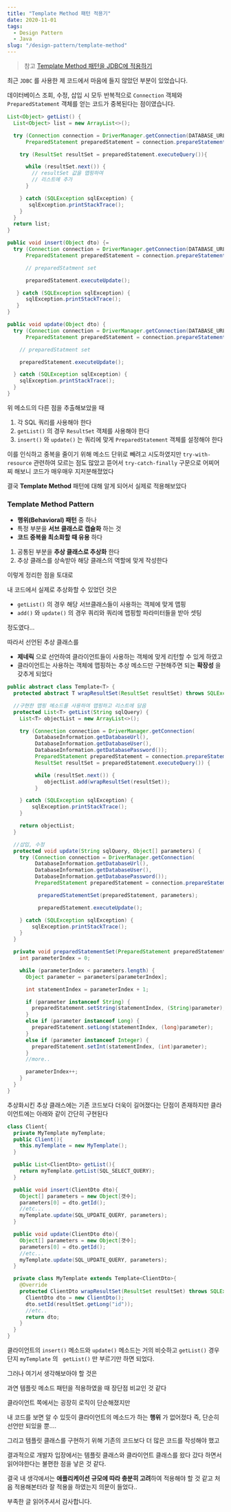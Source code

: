 ```yaml
---
title: "Template Method 패턴 적용기"
date: 2020-11-01
tags:
  - Design Pattern
  - Java
slug: "/design-pattern/template-method"
---
```


> 참고
[Template Method 패턴을 JDBC에 적용하기](https://javacan.tistory.com/entry/116)

최근 <code>JDBC</code> 를 사용한 제 코드에서 마음에 들지 않았던 부분이 있었습니다.

데이터베이스 조회, 수정, 삽입 시 모두
반복적으로 <code>Connection</code> 객체와 <code>PreparedStatement</code> 객체를 얻는 코드가 중복된다는 점이였습니다.


```java
List<Object> getList() {
  List<Object> list = new ArrayList<>();

  try (Connection connection = DriverManager.getConnection(DATABASE_URL, DATABASE_USER, DATABASE_PASSWORD);
      PreparedStatement preparedStatement = connection.prepareStatement(SQL_SELECT_QUERY)){

    try (ResultSet resultSet = preparedStatement.executeQuery()){

      while (resultSet.next()) {
        // resultSet 값을 맵핑하여
        // 리스트에 추가
      }

    } catch (SQLException sqlException) {
       sqlException.printStackTrace();
    }
  }
  return list;
}
```

```java
public void insert(Object dto) {=
  try (Connection connection = DriverManager.getConnection(DATABASE_URL, DATABASE_USER, DATABASE_PASSWORD);
      PreparedStatement preparedStatement = connection.prepareStatement(SQL_INSERT_QUERY)) {

      // preparedStatment set

      preparedStatement.executeUpdate();

   } catch (SQLException sqlException) {
      sqlException.printStackTrace();
   }
}
```

```java
public void update(Object dto) {
  try (Connection connection = DriverManager.getConnection(DATABASE_URL, DATABASE_USER, DATABASE_PASSWORD);
      PreparedStatement preparedStatement = connection.prepareStatement(SQL_UPDATE_QUERY)) {

    // preparedStatment set

    preparedStatement.executeUpdate();

  } catch (SQLException sqlException) {
    sqlException.printStackTrace();
  }
}
```

위 메소드의 다른 점을 추출해보았을 때

1. 각 SQL 쿼리를 사용해야 한다
2. <code>getList()</code> 의 경우 <code>ResultSet</code> 객체를 사용해야 한다
3. <code>insert()</code> 와 <code>update()</code> 는 쿼리에 맞게 <code>PreparedStatement</code> 객체를 설정해야 한다

이를 인식하고 중복을 줄이기 위해 메소드 단위로 빼려고 시도하였지만
<code>try-with-resource</code> 관련하여 모르는 점도 많았고
뜯어서 <code>try-catch-finally</code> 구문으로 어찌어찌 해보니
코드가 매우매우 지저분해졌었다

결국 **Template Method** 패턴에 대해 알게 되어서 실제로 적용해보았다

### Template Method Pattern

- **행위(Behavioral) 패턴** 중 하나
- 특정 부분을 **서브 클래스로 캡슐화** 하는 것
- **코드 중복을 최소화할 때 유용** 하다

1. 공통된 부분을 **추상 클래스로 추상화** 한다
2. 추상 클래스를 상속받아 해당 클래스의 역할에 맞게 작성한다

이렇게 정리한 점을 토대로

내 코드에서 실제로 추상화할 수 있었던 것은
- <code>getList()</code> 의 경우 해당 서브클래스들이 사용하는 객체에 맞게 맵핑
- <code>add()</code> 와 <code>update()</code> 의 경우 쿼리와 쿼리에 맵핑할 파라미터들을 받아 셋팅

정도였다...

따라서 선언된 추상 클래스를
- **제네릭** 으로 선언하여 클라이언트들이 사용하는 객체에 맞게 리턴할 수 있게 하였고
- 클라이언트는 사용하는 객체에 맵핑하는 추상 메소드만 구현해주면 되는 **확장성** 을 갖추게 되었다


```java
public abstract class Template<T> {
  protected abstract T wrapResultSet(ResultSet resultSet) throws SQLException;

  //구현한 맵핑 메소드를 사용하여 맵핑하고 리스트에 담음
  protected List<T> getList(String sqlQuery) {
    List<T> objectList = new ArrayList<>();

    try (Connection connection = DriverManager.getConnection(
         DatabaseInformation.getDatabaseUrl(),
         DatabaseInformation.getDatabaseUser(),
         DatabaseInformation.getDatabasePassword());
         PreparedStatement preparedStatement = connection.prepareStatement(sqlQuery);
         ResultSet resultSet = preparedStatement.executeQuery()) {

         while (resultSet.next()) {
            objectList.add(wrapResultSet(resultSet));
         }

    } catch (SQLException sqlException) {
        sqlException.printStackTrace();
    }

    return objectList;
  }

  //삽입, 수정
  protected void update(String sqlQuery, Object[] parameters) {
    try (Connection connection = DriverManager.getConnection(
         DatabaseInformation.getDatabaseUrl(),
         DatabaseInformation.getDatabaseUser(),
         DatabaseInformation.getDatabasePassword());
         PreparedStatement preparedStatement = connection.prepareStatement(sqlQuery)) {

          preparedStatementSet(preparedStatement, parameters);

          preparedStatement.executeUpdate();

    } catch (SQLException sqlException) {
        sqlException.printStackTrace();
    }
  }

  private void preparedStatementSet(PreparedStatement preparedStatement, Object[] parameters) throws SQLException {
    int parameterIndex = 0;

    while (parameterIndex < parameters.length) {
      Object parameter = parameters[parameterIndex];

      int statementIndex = parameterIndex + 1;

      if (parameter instanceof String) {
        preparedStatement.setString(statementIndex, (String)parameter);
      }
      else if (parameter instanceof Long) {
        preparedStatement.setLong(statementIndex, (long)parameter);
      }
      else if (parameter instanceof Integer) {
        preparedStatement.setInt(statementIndex, (int)parameter);
      }
      //more..

      parameterIndex++;
    }
  }
}
```

추상화시킨 추상 클래스에는 기존 코드보다 더욱이 길어졌다는 단점이 존재하지만
클라이언트에는 아래와 같이 간단히 구현된다

```java
class Client{
  private MyTemplate myTemplate;
  public Client(){
    this.myTemplate = new MyTemplate();
  }

  public List<ClientDto> getList(){
    return myTemplate.getList(SQL_SELECT_QUERY);
  }

  public void insert(ClientDto dto){
    Object[] parameters = new Object[갯수];
    parameters[0] = dto.getId();
    //etc...
    myTemplate.update(SQL_UPDATE_QUERY, parameters);
  }

  public void update(ClientDto dto){
    Object[] parameters = new Object[갯수];
    parameters[0] = dto.getId();
    //etc...
    myTemplate.update(SQL_UPDATE_QUERY, parameters);
  }

  private class MyTemplate extends Template<ClientDto>{
    @Override
    protected ClientDto wrapResultSet(ResultSet resultSet) throws SQLException{
      ClientDto dto = new ClientDto();
      dto.setId(resultSet.getLong("id"));
      //etc..
      return dto;
    }
  }
}
```

클라이언트의 <code>insert()</code> 메소드와 <code>update()</code> 메소드는 거의 비슷하고 <code>getList()</code> 경우 단지 <code>myTemplate</code> 의 <code> getList()</code> 만 부르기만 하면 되었다.

그러나 여기서 생각해보아야 할 것은

과연 템플릿 메소드 패턴을 적용하였을 때 장단점 비교인 것 같다

클라이언트 쪽에서는 굉장히 로직이 단순해졌지만

내 코드를 보면 알 수 있듯이 클라이언트의 메소드가 하는 **행위** 가 없어졌다
즉, 단순히 선언만 되있을 뿐....

그리고 템플릿 클래스를 구현하기 위해 기존의 코드보다 더 많은 코드를 작성해야 했고

결과적으로 개발자 입장에서는 템플릿 클래스와 클라이언트 클래스를 왔다 갔다 하면서 읽어야한다는 불편한 점을 낳은 것 같다.

결국 내 생각에서는 **애플리케이션 규모에 따라 충분히 고려**하여 적용해야 할 것 같고
처음 적용해본터라 잘 적용을 하였는지 의문이 들었다..




부족한 글 읽어주셔서 감사합니다.
